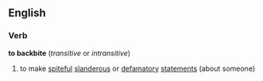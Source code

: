 ==English==
===Verb===
'''to backbite'''  (''transitive'' or ''intransitive'')
# to make [[spiteful]] [[slanderous]] or [[defamatory]] [[statement]]s (about someone)